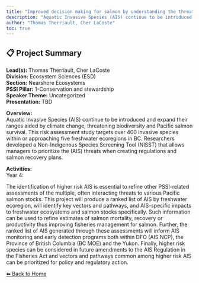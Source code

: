 ---
title: "Improved decision making for salmon by understanding the threats of freshwater Aquatic Invasive Species both now and in the future"
description: "Aquatic Invasive Species (AIS) continue to be introduced and expand their ranges aided by climate change, threatening biodiversity and Pacific salmon survival. This risk assessment study targets over 400 invasive species within or approaching five freshwater ecoregions in BC. Researchers developed a Non-Indigenous Species Screening Tool (NISST) that allows managers to prioritize the (AIS) threats when creating regulations and salmon recovery plans."
author: "Thomas Therriault, Cher LaCoste"
toc: true
---

## 📋 Project Summary

**Lead(s):** Thomas Therriault, Cher LaCoste  
**Division:** Ecosystem Sciences (ESD)  
**Section:** Nearshore Ecosystems  
**PSSI Pillar:** 1-Conservation and stewardship  
**Speaker Theme:** Uncategorized  
**Presentation:** TBD  

**Overview:**  
Aquatic Invasive Species (AIS) continue to be introduced and expand their ranges aided by climate change, threatening biodiversity and Pacific salmon survival. This risk assessment study targets over 400 invasive species within or approaching five freshwater ecoregions in BC. Researchers developed a Non-Indigenous Species Screening Tool (NISST) that allows managers to prioritize the (AIS) threats when creating regulations and salmon recovery plans.   

**Activities:**  
Year 4:
The identification of higher risk AIS is essential to refine other PSSI-related assessments of the multiple, often interacting threats to various Pacific salmon stocks.  This project will produce a ranked list of AIS by freshwater ecoregion, will identify key vectors and pathways, and AIS-specific impacts to freshwater ecosystems and salmon stocks specifically.  Such information can be used to refine estimates of salmon mortality, recovery or productivity thus improving fisheries management for salmon.  Further, the ranked list of AIS generated through these assessments will inform AIS monitoring and early detection programs both within DFO (AIS NCP), the Province of British Columbia (BC MOE) and the Yukon.  Finally, higher risk species can be considered in future amendments to the AIS Regulation in the Fisheries Act and vectors and pathways common among higher risk AIS can be prioritized for policy and regulatory action.

[⬅ Back to Home](../index.qmd)
